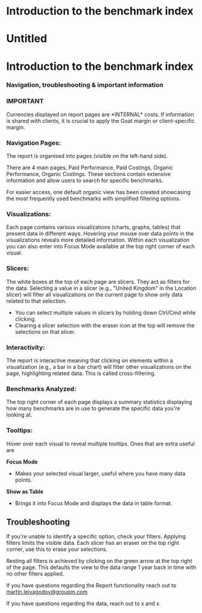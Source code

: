 # Introduction to the benchmark index

# Untitled

# Introduction to the benchmark index

### Navigation, troubleshooting & important information

  

### IMPORTANT

Currencies displayed on report pages are \*INTERNAL\* costs. If information is shared with clients, it is crucial to apply the Goat margin or client-specific margin.

### Navigation Pages:

The report is organised into pages (visible on the left-hand side).

There are 4 main pages, Paid Performance, Paid Costings, Organic Performance, Organic Costings. These sections contain extensive information and allow users to search for specific benchmarks.

  

For easier access, one default organic view has been created showcasing the most frequently used benchmarks with simplified filtering options.

### Visualizations:

Each page contains various visualizations (charts, graphs, tables) that present data in different ways. Hovering your mouse over data points in the visualizations reveals more detailed information. Within each visualization you can also enter into Focus Mode available at the top right corner of each visual.

### Slicers:

The white boxes at the top of each page are slicers. They act as filters for the data. Selecting a value in a slicer (e.g., "United Kingdom" in the Location slicer) will filter all visualizations on the current page to show only data related to that selection.

*   You can select multiple values in slicers by holding down Ctrl/Cmd while clicking.
*   Clearing a slicer selection with the eraser icon at the top will remove the selections on that slicer.

### Interactivity:

The report is interactive meaning that clicking on elements within a visualization (e.g., a bar in a bar chart) will filter other visualizations on the page, highlighting related data. This is called cross-filtering.

### Benchmarks Analyzed:

The top right corner of each page displays a summary statistics displaying how many benchmarks are in use to generate the specific data you're looking at.

### Tooltips:

Hover over each visual to reveal multiple tooltips. Ones that are extra useful are

**Focus Mode**

*   Makes your selected visual larger, useful where you have many data points.

**Show as Table**

*   Brings it into Focus Mode and displays the data in table format.

  

## Troubleshooting

  

If you're unable to identify a specific option, check your filters. Applying filters limits the visible data. Each slicer has an eraser on the top right corner, use this to erase your selections.

  

Resting all filters is achieved by clicking on the green arrow at the top right of the page. This defaults the view to the data range 1 year back in time with no other filters applied.

  

If you have questions regarding the Report functionality reach out to [martin.leivagodoy@groupm.com](mailto:martin.leivagodoy@groupm.com)

  

If you have questions regarding the data, reach out to x and x.